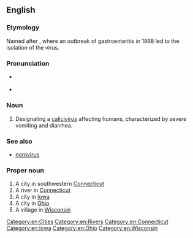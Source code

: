==English==

===Etymology===
Named after {{w|Norwalk, Ohio}}, where an outbreak of gastroenteritis in 1968 led to the isolation of the virus.

===Pronunciation===
* {{a|UK}} {{IPA|/ˈnɔː.wɔːk/}}
* {{a|US}} {{IPA|/ˈnɔ(ː)ɹ.wɔːk/}}

===Noun===
{{en-noun|-}}

# {{context|medicine|virology|lang=en}} Designating a [[calicivirus]] affecting humans, characterized by severe vomiting and diarrhea.

===See also===
* [[norovirus]]

===Proper noun===
{{en-proper noun}}

# A city in southwestern [[Connecticut]]
# A river in [[Connecticut]]
# A city in [[Iowa]]
# A city in [[Ohio]]
# A village in [[Wisconsin]]

[[Category:en:Cities]]
[[Category:en:Rivers]]
[[Category:en:Connecticut]]
[[Category:en:Iowa]]
[[Category:en:Ohio]]
[[Category:en:Wisconsin]]